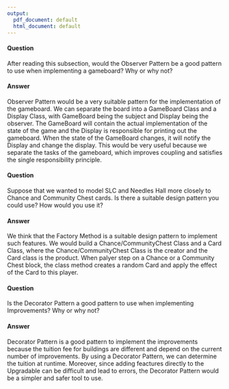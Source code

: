 ---
output:
  pdf_document: default
  html_document: default
---
#### Question
After reading this subsection, would the Observer Pattern be a good pattern to use when implementing a gameboard? Why or why not?

#### Answer
Observer Pattern would be a very suitable pattern for the implementation of the gameboard. We can separate the board into a GameBoard Class and a Display Class, with GameBoard being the subject and Display being the observer. The GameBoard will contain the actual implementation of the state of the game and the Display is responsible for printing out the gameboard. When the state of the GameBoard changes, it will notify the Display and change the display. This would be very useful because we separate the tasks of the gameboard, which improves coupling and satisfies the single responsibility principle.

#### Question 
Suppose that we wanted to model SLC and Needles Hall more closely to Chance and Community Chest cards. Is there a suitable design pattern you could use? How would you use it?

#### Answer
We think that the Factory Method is a suitable design pattern to implement such features. We would build a Chance/CommunityChest Class and a Card Class, where the Chance/CommunityChest Class is the creator and the Card class is the product. When palyer step on a Chance or a Community Chest block, the class method creates a random Card and apply the effect of the Card to this player.

#### Question
Is the Decorator Pattern a good pattern to use when implementing Improvements? Why or why not?

#### Answer
Decorator Pattern is a good pattern to implement the improvements because the tuition fee for buildings are different and depend on the current number of improvements. By using a Decorator Pattern, we can determine the tuition at runtime. Moreover, since adding feactures directly to the Upgradable can be difficult and lead to errors, the Decorator Pattern would be a simpler and safer tool to use.
